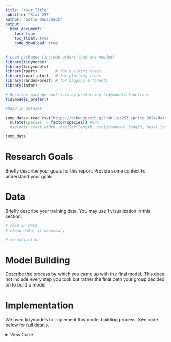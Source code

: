 ```yaml
---
title: "Your Title"
subtitle: "Stat 253"
author: "Sofie Onuscheck"
output: 
  html_document:
    toc: true
    toc_float: true
    code_download: true
---
```


```r
# Load packages (include others that are needed)
library(tidyverse)
library(tidymodels)
library(rpart)        # for building trees
library(rpart.plot)   # for plotting trees
library(randomForest) # for bagging & forests
library(infer) 

# Resolves package conflicts by preferring tidymodels functions
tidymodels_prefer()

#Read in dataset

jump_data<-read_csv("https://bcheggeseth.github.io/253_spring_2024/data/kangaroo.csv") %>%
  mutate(species  = factor(species)) #%>%
  #select( crest.width, basilar.length, occipitonasal.length, nasal.length, ramus.height, nasal.width,squamosal.depth,zygomatic.width )

jump_data
```

# Research Goals

Briefly describe your goals for this report. Provide some context to understand your goals.

# Data

Briefly describe your training data. You may use 1 visualization in this section.


```r
# read in data
# clean data, if necessary
```

```r
# visualization
```

# Model Building

Describe the process by which you came up with the final model. This does not include every step you took but rather the final path your group decided on to build a model. 

# Implementation

We used tidymodels to implement this model building process. See code below for full details.

<details>
<summary>View Code</summary>


```r
#Include all model building code in here.

set.seed(253)

rf_spec <- rand_forest()  %>%
  set_mode("classification") %>%
  set_engine(engine = "ranger") %>% 
  set_args(
    mtry = NULL,
    trees = 500,
    min_n = 2,
    probability = FALSE, 
    importance = "impurity" 
  )

Kangaroo_forest  <- rf_spec %>%
  fit(species ~ . - sex, data = jump_data)
Kangaroo_forest

Kangaroo_forest %>% 
  extract_fit_engine() %>% 
  pluck("confusion.matrix") %>% 
  t()


```
```r
Kangaroo_forest %>%
  extract_fit_engine() %>%
  pluck("variable.importance")
```

```r
rf_spec <- rand_forest()  %>%
  set_mode("classification") %>%
  set_engine(engine = "ranger") %>% 
  set_args(
    mtry = 19,
    trees = 500,
    min_n = 2,
    probability = FALSE, # give classifications, not probability calculations
    importance = "impurity" # use Gini index to measure variable importance
  )

# STEP 2: Build the forest or bagging model
# There are no preprocessing steps or tuning, hence no need for a workflow!
Bagging_jump <- rf_spec %>% 
  fit(species ~ ., data = jump_data)

Bagging_jump

Bagging_jump %>% 
  extract_fit_engine() %>% 
  pluck("confusion.matrix") %>% 
  t()


```

```r
knn_spec <- nearest_neighbor() %>%
  set_mode("classification") %>% 
  set_engine(engine = "kknn") %>% 
  set_args(neighbors = tune())


variable_recipe <- recipe(species ~ ., data = jump_data) %>% 
  step_nzv(all_predictors()) %>% 
  step_dummy(all_nominal_predictors()) %>% 
  step_normalize(all_numeric_predictors()) %>%
  step_impute_knn(all_predictors()) 
```

```r
knn_workflow <- workflow() %>% 
  add_recipe(variable_recipe) %>% 
  add_model(knn_spec)
```

```r
set.seed(253)
knn_model <- knn_workflow %>% 
  tune_grid(
    grid = grid_regular(neighbors(range = c(1,100)), levels = 10),
    resamples = vfold_cv(jump_data, v = 10),
    metrics = metric_set(accuracy)
  )


```

```r
# Calculate CV MAE for each KNN model
knn_model %>% 
  collect_metrics()

# Plot CV MAE (y-axis) for the KNN model from each K (x-axis)
autoplot(knn_model)

# Identify K which produced the lowest ("best") CV MAE
best_K <- select_best(knn_model, metric = "accuracy")
best_K

# Get the CV MAE for KNN when using best_K
knn_model %>% 
  collect_metrics() %>% 
  filter(neighbors == best_K$neighbors)
```



```r
# parameters = final K value (best_K or whatever other value you might want)
final_knn_model <- knn_workflow %>% 
  finalize_workflow(parameters = best_K) %>% 
  fit(data = jump_data)

final_knn_model %>% 
  predict(new_data = jump_data)   
```

# Contributions

Describe each student's concrete contribution to this project. 

